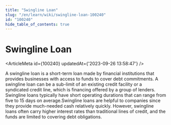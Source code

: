 ```yaml
---
title: "Swingline Loan"
slug: "/en/learn/wiki/swingline-loan-100240"
id: "100240"
hide_table_of_contents: true
---
```



# Swingline Loan

<ArticleMeta id={100240} updatedAt={'2023-09-26 13:58:47'} />
<div className='border-solid border-b border-t-0 my-4 border-[var(--ifm-color-gray-300)]' />

A swingline loan is a short-term loan made by financial institutions that provides businesses with access to funds to cover debt commitments. A swingline loan can be a sub-limit of an existing credit facility or a syndicated credit line, which is financing offered by a group of lenders. Swingline loans typically have short operating durations that can range from five to 15 days on average.Swingline loans are helpful to companies since they provide much-needed cash relatively quickly. However, swingline loans often carry higher interest rates than traditional lines of credit, and the funds are limited to covering debt obligations.
